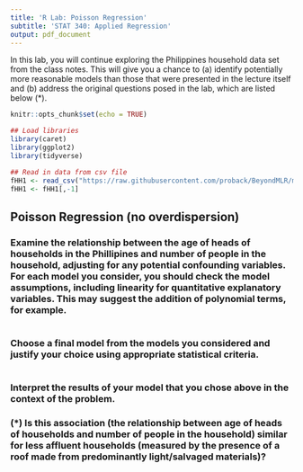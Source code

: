 ---
title: 'R Lab: Poisson Regression'
subtitle: 'STAT 340: Applied Regression'
output: pdf_document
---

In this lab, you will continue exploring the Philippines household data set from the class notes. This will give you a chance to (a) identify potentially more reasonable models than those that were presented in the lecture itself and (b) address the original questions posed in the lab, which are listed below (*).

```{r setup, include=FALSE}
knitr::opts_chunk$set(echo = TRUE)

## Load libraries
library(caret)
library(ggplot2)
library(tidyverse)
```

```{r}
## Read in data from csv file
fHH1 <- read_csv("https://raw.githubusercontent.com/proback/BeyondMLR/master/data/fHH1.csv")
fHH1 <- fHH1[,-1]
```

## Poisson Regression (no overdispersion)

### Examine the relationship between the age of heads of households in the Phillipines and number of people in the household, adjusting for any potential confounding variables. For each model you consider, you should check the model assumptions, including linearity for quantitative explanatory variables. This may suggest the addition of polynomial terms, for example.

```{r}

```


### Choose a final model from the models you considered and justify your choice using appropriate statistical criteria. 

```{r}

```


### Interpret the results of your model that you chose above in the context of the problem. 



### (*) Is this association (the relationship between age of heads of households and number of people in the household) similar for less affluent households (measured by the presence of a roof made from predominantly light/salvaged materials)?

```{r}

```



